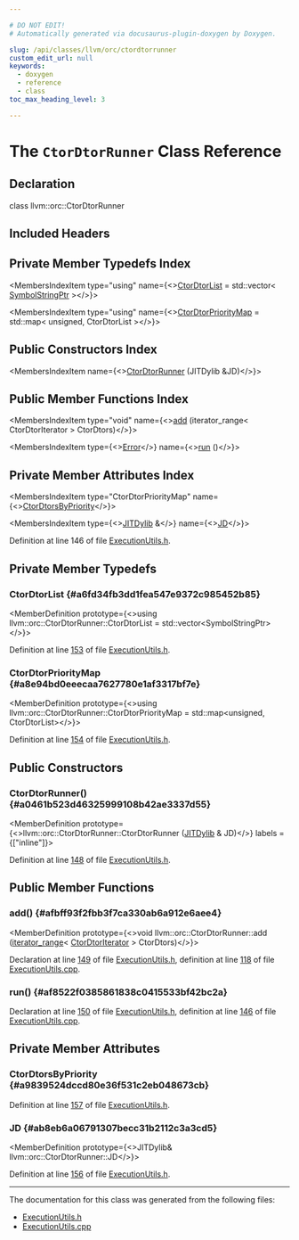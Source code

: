 ```yaml
---

# DO NOT EDIT!
# Automatically generated via docusaurus-plugin-doxygen by Doxygen.

slug: /api/classes/llvm/orc/ctordtorrunner
custom_edit_url: null
keywords:
  - doxygen
  - reference
  - class
toc_max_heading_level: 3

---
```





# The `CtorDtorRunner` Class Reference

<DoxygenPage pluginConfig={pluginConfig}>



## Declaration

<CodeBlock>class llvm::orc::CtorDtorRunner</CodeBlock>

## Included Headers

<IncludesList>
<IncludesListItem
  filePath="llvm/ExecutionEngine/Orc/ExecutionUtils.h"
  permalink="/docs/api/files/include/include/llvm/include/llvm/executionengine/include/llvm/executionengine/orc/executionutils-h"
  isLocal="true" />
</IncludesList>

## Private Member Typedefs Index

<MembersIndex>

<MembersIndexItem
  type="using"
  name={<><a href="#a6fd34fb3dd1fea547e9372c985452b85">CtorDtorList</a> = std::vector&lt; <a href="/docs/api/classes/llvm/orc/symbolstringptr">SymbolStringPtr</a> &gt;</>}>
</MembersIndexItem>

<MembersIndexItem
  type="using"
  name={<><a href="#a8e94bd0eeecaa7627780e1af3317bf7e">CtorDtorPriorityMap</a> = std::map&lt; unsigned, CtorDtorList &gt;</>}>
</MembersIndexItem>

</MembersIndex>

## Public Constructors Index

<MembersIndex>

<MembersIndexItem
  name={<><a href="#a0461b523d46325999108b42ae3337d55">CtorDtorRunner</a> (JITDylib &amp;JD)</>}>
</MembersIndexItem>

</MembersIndex>

## Public Member Functions Index

<MembersIndex>

<MembersIndexItem
  type="void"
  name={<><a href="#afbff93f2fbb3f7ca330ab6a912e6aee4">add</a> (iterator&#95;range&lt; CtorDtorIterator &gt; CtorDtors)</>}>
</MembersIndexItem>

<MembersIndexItem
  type={<><a href="/docs/api/classes/llvm/error">Error</a></>}
  name={<><a href="#af8522f0385861838c0415533bf42bc2a">run</a> ()</>}>
</MembersIndexItem>

</MembersIndex>

## Private Member Attributes Index

<MembersIndex>

<MembersIndexItem
  type="CtorDtorPriorityMap"
  name={<><a href="#a9839524dccd80e36f531c2eb048673cb">CtorDtorsByPriority</a></>}>
</MembersIndexItem>

<MembersIndexItem
  type={<><a href="/docs/api/classes/llvm/orc/jitdylib">JITDylib</a> &amp;</>}
  name={<><a href="#ab8eb6a06791307becc31b2112c3a3cd5">JD</a></>}>
</MembersIndexItem>

</MembersIndex>


Definition at line 146 of file <a href="/docs/api/files/include/include/llvm/include/llvm/executionengine/include/llvm/executionengine/orc/executionutils-h">ExecutionUtils.h</a>.

<SectionDefinition>

## Private Member Typedefs

### CtorDtorList {#a6fd34fb3dd1fea547e9372c985452b85}

<MemberDefinition
  prototype={<>using llvm::orc::CtorDtorRunner::CtorDtorList =  std::vector&lt;SymbolStringPtr&gt;</>}>

Definition at line <a href="/docs/api/files/include/include/llvm/include/llvm/executionengine/include/llvm/executionengine/orc/executionutils-h/#l00153">153</a> of file <a href="/docs/api/files/include/include/llvm/include/llvm/executionengine/include/llvm/executionengine/orc/executionutils-h">ExecutionUtils.h</a>.
</MemberDefinition>

### CtorDtorPriorityMap {#a8e94bd0eeecaa7627780e1af3317bf7e}

<MemberDefinition
  prototype={<>using llvm::orc::CtorDtorRunner::CtorDtorPriorityMap =  std::map&lt;unsigned, CtorDtorList&gt;</>}>

Definition at line <a href="/docs/api/files/include/include/llvm/include/llvm/executionengine/include/llvm/executionengine/orc/executionutils-h/#l00154">154</a> of file <a href="/docs/api/files/include/include/llvm/include/llvm/executionengine/include/llvm/executionengine/orc/executionutils-h">ExecutionUtils.h</a>.
</MemberDefinition>

</SectionDefinition>

<SectionDefinition>

## Public Constructors

### CtorDtorRunner() {#a0461b523d46325999108b42ae3337d55}

<MemberDefinition
  prototype={<>llvm::orc::CtorDtorRunner::CtorDtorRunner (<a href="/docs/api/classes/llvm/orc/jitdylib">JITDylib</a> &amp; JD)</>}
  labels = {["inline"]}>

Definition at line <a href="/docs/api/files/include/include/llvm/include/llvm/executionengine/include/llvm/executionengine/orc/executionutils-h/#l00148">148</a> of file <a href="/docs/api/files/include/include/llvm/include/llvm/executionengine/include/llvm/executionengine/orc/executionutils-h">ExecutionUtils.h</a>.
</MemberDefinition>

</SectionDefinition>

<SectionDefinition>

## Public Member Functions

### add() {#afbff93f2fbb3f7ca330ab6a912e6aee4}

<MemberDefinition
  prototype={<>void llvm::orc::CtorDtorRunner::add (<a href="/docs/api/classes/llvm/iterator-range">iterator&#95;range</a>&lt; <a href="/docs/api/classes/llvm/orc/ctordtoriterator">CtorDtorIterator</a> &gt; CtorDtors)</>}>

Declaration at line <a href="/docs/api/files/include/include/llvm/include/llvm/executionengine/include/llvm/executionengine/orc/executionutils-h/#l00149">149</a> of file <a href="/docs/api/files/include/include/llvm/include/llvm/executionengine/include/llvm/executionengine/orc/executionutils-h">ExecutionUtils.h</a>, definition at line <a href="/docs/api/files/lib/lib/executionengine/lib/executionengine/orc/executionutils-cpp/#l00118">118</a> of file <a href="/docs/api/files/lib/lib/executionengine/lib/executionengine/orc/executionutils-cpp">ExecutionUtils.cpp</a>.
</MemberDefinition>

### run() {#af8522f0385861838c0415533bf42bc2a}

<MemberDefinition
  prototype="Error llvm::orc::CtorDtorRunner::run ()">

Declaration at line <a href="/docs/api/files/include/include/llvm/include/llvm/executionengine/include/llvm/executionengine/orc/executionutils-h/#l00150">150</a> of file <a href="/docs/api/files/include/include/llvm/include/llvm/executionengine/include/llvm/executionengine/orc/executionutils-h">ExecutionUtils.h</a>, definition at line <a href="/docs/api/files/lib/lib/executionengine/lib/executionengine/orc/executionutils-cpp/#l00146">146</a> of file <a href="/docs/api/files/lib/lib/executionengine/lib/executionengine/orc/executionutils-cpp">ExecutionUtils.cpp</a>.
</MemberDefinition>

</SectionDefinition>

<SectionDefinition>

## Private Member Attributes

### CtorDtorsByPriority {#a9839524dccd80e36f531c2eb048673cb}

<MemberDefinition
  prototype="CtorDtorPriorityMap llvm::orc::CtorDtorRunner::CtorDtorsByPriority">

Definition at line <a href="/docs/api/files/include/include/llvm/include/llvm/executionengine/include/llvm/executionengine/orc/executionutils-h/#l00157">157</a> of file <a href="/docs/api/files/include/include/llvm/include/llvm/executionengine/include/llvm/executionengine/orc/executionutils-h">ExecutionUtils.h</a>.
</MemberDefinition>

### JD {#ab8eb6a06791307becc31b2112c3a3cd5}

<MemberDefinition
  prototype={<>JITDylib&amp; llvm::orc::CtorDtorRunner::JD</>}>

Definition at line <a href="/docs/api/files/include/include/llvm/include/llvm/executionengine/include/llvm/executionengine/orc/executionutils-h/#l00156">156</a> of file <a href="/docs/api/files/include/include/llvm/include/llvm/executionengine/include/llvm/executionengine/orc/executionutils-h">ExecutionUtils.h</a>.
</MemberDefinition>

</SectionDefinition>

<hr/>

The documentation for this class was generated from the following files:

<ul>
<li><a href="/docs/api/files/include/include/llvm/include/llvm/executionengine/include/llvm/executionengine/orc/executionutils-h">ExecutionUtils.h</a></li>
<li><a href="/docs/api/files/lib/lib/executionengine/lib/executionengine/orc/executionutils-cpp">ExecutionUtils.cpp</a></li>
</ul>

</DoxygenPage>
